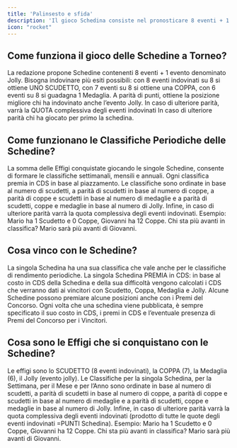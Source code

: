 ```yaml
---
title: 'Palinsesto e sfida'
description: 'Il gioco Schedina consiste nel pronosticare 8 eventi + 1 evento Jolly su manifestazioni ed esiti scelti dalla redazione del gioco'
icon: "rocket"
---
```



## Come funziona il gioco delle Schedine a Torneo?

La redazione propone Schedine contenenti 8 eventi + 1 evento denominato Jolly.
Bisogna indovinare più esiti possibili: con 8 eventi indovinati su 8 si ottiene UNO SCUDETTO, con 7 eventi su 8 si ottiene una COPPA, con 6 eventi su 8 si guadagna 1 Medaglia.
A parità di punti, ottiene la posizione migliore chi ha indovinato anche l’evento Jolly.
In caso di ulteriore parità, varrà la QUOTA complessiva degli eventi indovinati
In caso di ulteriore parità chi ha giocato per primo la schedina.

## Come funzionano le Classifiche Periodiche delle Schedine?

La somma delle Effigi conquistate giocando le singole Schedine, consente di formare le classifiche settimanali, mensili e annuali.
Ogni classifica premia in CDS in base al piazzamento.
Le classifiche sono ordinate in base al numero di scudetti, a parità di scudetti in base al numero di coppe, a parità di coppe e 
scudetti in base al numero di medaglie e a parità di scudetti, coppe e medaglie in base al numero di Jolly. Infine, in caso di ulteriore parità varrà la quota complessiva degli eventi indovinati. Esempio: Mario ha 1 Scudetto e 0 Coppe, Giovanni ha 12 Coppe. Chi sta più avanti in classifica? Mario sarà più avanti di Giovanni.

## Cosa vinco con le Schedine?

La singola Schedina ha una sua classifica che vale anche per le classifiche di rendimento periodiche.
La singola Schedina PREMIA in CDS: in base al costo in CDS della Schedina e della sua difficoltà vengono calcolati i CDS che verranno dati ai vincitori con Scudetto, Coppa, Medaglia e Jolly.
Alcune Schedine possono premiare alcune posizioni anche con i Premi del Concorso.
Ogni volta che una schedina viene pubblicata, è sempre specificato il suo costo in CDS, i premi in CDS e 
l’eventuale presenza di Premi del Concorso per i Vincitori.

## Cosa sono le Effigi che si conquistano con le Schedine?

Le effigi sono
lo SCUDETTO (8 eventi indovinati),
la COPPA (7),
la Medaglia (6),
il Jolly (evento jolly).
Le Classifiche per la singola Schedina, per la Settimana, per il Mese e per l’Anno sono ordinate
in base al numero di scudetti, a parità di scudetti
in base al numero di coppe, a parità di coppe e scudetti
in base al numero di medaglie e a parità di scudetti, coppe e medaglie
in base al numero di Jolly.
Infine, in caso di ulteriore parità varrà la quota complessiva degli eventi indovinati (prodotto di tutte le quote degli eventi indovinati =PUNTI Schedina).
Esempio: Mario ha 1 Scudetto e 0 Coppe, Giovanni ha 12 Coppe. Chi sta più avanti in classifica? Mario sarà più avanti di Giovanni.